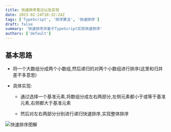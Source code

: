 ```yaml
---
title: 快速排序笔记以及实现
date: 2023-02-24T10:32:24Z
tags: ['TypeScript', '排序算法', '快速排序']
draft: false
summary: '快速排序并基于TypeScript实现快速排序'
authors: ['default']
---
```


## 基本思路

- 将一个大数组分成两个小数组,然后递归的对两个小数组进行排序(这里和归并差不多意思)

- 具体实现:

  - 通过选择一个基准元素,将数组分成左右两部分,左侧元素都小于或等于基准元素,右侧都大于基准元素

  - 然后对左右两部分分别进行递归快速排序,实现整体排序

![快速排序图解](/blog/快速排序.png)
